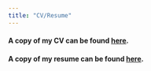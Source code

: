 ---
title: "CV/Resume"
---
<!-- https://bootswatch.com/ simple -->

#### A copy of my CV can be found [here](files/CV_EMC.pdf){target="_blank"}.

#### A copy of my resume can be found [here](files/Resume_EMC.pdf){target="_blank"}.